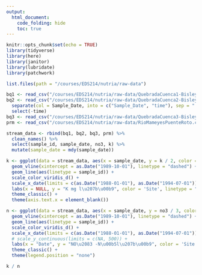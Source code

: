 ```yaml
---
output: 
  html_document:
    code_folding: hide
    toc: true
---
```


```r
knitr::opts_chunk$set(echo = TRUE)
library(tidyverse)
library(here)
library(janitor)
library(lubridate)
library(patchwork)
```

```r
list.files(path = "/courses/EDS214/nutria/raw-data")

bq1 <- read_csv("/courses/EDS214/nutria/raw-data/QuebradaCuenca1-Bisley.csv", na = c("-9999", "-9999.00"))
bq2 <- read_csv("/courses/EDS214/nutria/raw-data/QuebradaCuenca2-Bisley.csv", na = c("-9999", "-9999.00")) %>% 
  separate(col = Sample_Date, into = c("Sample_Date", "time"), sep = " ") %>% 
  select(-time)
bq3 <- read_csv("/courses/EDS214/nutria/raw-data/QuebradaCuenca3-Bisley.csv", na = c("-9999", "-9999.00"))
prm <- read_csv("/courses/EDS214/nutria/raw-data/RioMameyesPuenteRoto.csv", na = c("-9999", "-9999.00"))

stream_data <- rbind(bq1, bq2, bq3, prm) %>% 
  clean_names() %>% 
  select(sample_id, sample_date, no3, k) %>% 
  mutate(sample_date = mdy(sample_date))

```

```r
k <- ggplot(data = stream_data, aes(x = sample_date, y = k / 2, color = sample_id)) +
  geom_vline(xintercept = as.Date("1989-10-01"), linetype = "dashed") +
  geom_line(aes(linetype = sample_id)) +
  scale_color_viridis_d() +
  scale_x_date(limits = c(as.Date("1988-01-01"), as.Date("1994-07-01"))) +
  labs(x = NULL, y = "K mg l\u207b\u00b9", color = 'Site', linetype = "Site") +
  theme_classic() +
  theme(axis.text.x = element_blank())
```

```r
n <- ggplot(data = stream_data, aes(x = sample_date, y = no3 / 3, color = sample_id)) +
  geom_vline(xintercept = as.Date("1989-10-01"), linetype = "dashed") +
  geom_line(aes(linetype = sample_id)) +
  scale_color_viridis_d() +
  scale_x_date(limits = c(as.Date("1988-01-01"), as.Date("1994-07-01"))) +
  # scale_y_continuous(limits = c(NA, 500)) +
  labs(x = "Date", y = "NO\u2083 -N\u00b5l\u207b\u00b9", color = 'Site', linetype = "Site") +
  theme_classic() +
  theme(legend.position = "none")
```

```r
k / n
```

